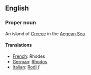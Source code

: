 ==English==

===Proper noun===

An island of [[Greece]] in the [[Aegean Sea]].

====Translations====

*[[French]]: Rhodes
*[[German]]: [[Rhodos]]
*[[Italian]]: [[Rodi]] ''f''